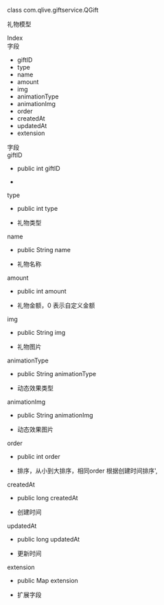 <link rel="stylesheet" type="text/css" href="https://docs.qnsdk.com/styles/doc-v4-api.css" />
<div class="rtc-doc rtc-doc-page" id="rtc-doc">
<section class="rtc-doc-panel rtc-doc-describe rtc-doc-note">
                <p>class com.qlive.giftservice.QGift</p>
                <p>礼物模型</p>
</section>
            <div class="rtc-doc-page-wrap">Index</div>
<section class="rtc-doc-panel">
        <div class="rtc-doc-page-title">字段</div>
        <ul class="rtc-doc-catalogue">
                <li><a onClick='document.location.replace(`${document.location.protocol}//${document.location.host}${document.location.pathname}${document.location.search}#giftID`)'>giftID</a></li>
                <li><a onClick='document.location.replace(`${document.location.protocol}//${document.location.host}${document.location.pathname}${document.location.search}#type`)'>type</a></li>
                <li><a onClick='document.location.replace(`${document.location.protocol}//${document.location.host}${document.location.pathname}${document.location.search}#name`)'>name</a></li>
                <li><a onClick='document.location.replace(`${document.location.protocol}//${document.location.host}${document.location.pathname}${document.location.search}#amount`)'>amount</a></li>
                <li><a onClick='document.location.replace(`${document.location.protocol}//${document.location.host}${document.location.pathname}${document.location.search}#img`)'>img</a></li>
                <li><a onClick='document.location.replace(`${document.location.protocol}//${document.location.host}${document.location.pathname}${document.location.search}#animationType`)'>animationType</a></li>
                <li><a onClick='document.location.replace(`${document.location.protocol}//${document.location.host}${document.location.pathname}${document.location.search}#animationImg`)'>animationImg</a></li>
                <li><a onClick='document.location.replace(`${document.location.protocol}//${document.location.host}${document.location.pathname}${document.location.search}#order`)'>order</a></li>
                <li><a onClick='document.location.replace(`${document.location.protocol}//${document.location.host}${document.location.pathname}${document.location.search}#createdAt`)'>createdAt</a></li>
                <li><a onClick='document.location.replace(`${document.location.protocol}//${document.location.host}${document.location.pathname}${document.location.search}#updatedAt`)'>updatedAt</a></li>
                <li><a onClick='document.location.replace(`${document.location.protocol}//${document.location.host}${document.location.pathname}${document.location.search}#extension`)'>extension</a></li>
        </ul>
</section>
<div class="rtc-doc-page-wrap">字段</div>
<section class="rtc-doc-panel">
<div class="rtc-doc-page-title rtc-doc-antor" id="giftID">
giftID</div>
<ul class="rtc-doc-page-container">
        <li class="rtc-doc-sign-signature">public int giftID</li>
    </li>
<li class="rtc-doc-page-description">
    <div class="rtc-doc-desc-wrap">
        <p></p>
    </div>
</li>
</ul>
</section>
<section class="rtc-doc-panel">
<div class="rtc-doc-page-title rtc-doc-antor" id="type">
type</div>
<ul class="rtc-doc-page-container">
        <li class="rtc-doc-sign-signature">public int type</li>
    </li>
<li class="rtc-doc-page-description">
    <div class="rtc-doc-desc-wrap">
        <p>礼物类型</p>
    </div>
</li>
</ul>
</section>
<section class="rtc-doc-panel">
<div class="rtc-doc-page-title rtc-doc-antor" id="name">
name</div>
<ul class="rtc-doc-page-container">
        <li class="rtc-doc-sign-signature">public String name</li>
    </li>
<li class="rtc-doc-page-description">
    <div class="rtc-doc-desc-wrap">
        <p>礼物名称</p>
    </div>
</li>
</ul>
</section>
<section class="rtc-doc-panel">
<div class="rtc-doc-page-title rtc-doc-antor" id="amount">
amount</div>
<ul class="rtc-doc-page-container">
        <li class="rtc-doc-sign-signature">public int amount</li>
    </li>
<li class="rtc-doc-page-description">
    <div class="rtc-doc-desc-wrap">
        <p>礼物金额，0 表示自定义金额</p>
    </div>
</li>
</ul>
</section>
<section class="rtc-doc-panel">
<div class="rtc-doc-page-title rtc-doc-antor" id="img">
img</div>
<ul class="rtc-doc-page-container">
        <li class="rtc-doc-sign-signature">public String img</li>
    </li>
<li class="rtc-doc-page-description">
    <div class="rtc-doc-desc-wrap">
        <p>礼物图片</p>
    </div>
</li>
</ul>
</section>
<section class="rtc-doc-panel">
<div class="rtc-doc-page-title rtc-doc-antor" id="animationType">
animationType</div>
<ul class="rtc-doc-page-container">
        <li class="rtc-doc-sign-signature">public String animationType</li>
    </li>
<li class="rtc-doc-page-description">
    <div class="rtc-doc-desc-wrap">
        <p>动态效果类型</p>
    </div>
</li>
</ul>
</section>
<section class="rtc-doc-panel">
<div class="rtc-doc-page-title rtc-doc-antor" id="animationImg">
animationImg</div>
<ul class="rtc-doc-page-container">
        <li class="rtc-doc-sign-signature">public String animationImg</li>
    </li>
<li class="rtc-doc-page-description">
    <div class="rtc-doc-desc-wrap">
        <p>动态效果图片</p>
    </div>
</li>
</ul>
</section>
<section class="rtc-doc-panel">
<div class="rtc-doc-page-title rtc-doc-antor" id="order">
order</div>
<ul class="rtc-doc-page-container">
        <li class="rtc-doc-sign-signature">public int order</li>
    </li>
<li class="rtc-doc-page-description">
    <div class="rtc-doc-desc-wrap">
        <p>排序，从小到大排序，相同order 根据创建时间排序',</p>
    </div>
</li>
</ul>
</section>
<section class="rtc-doc-panel">
<div class="rtc-doc-page-title rtc-doc-antor" id="createdAt">
createdAt</div>
<ul class="rtc-doc-page-container">
        <li class="rtc-doc-sign-signature">public long createdAt</li>
    </li>
<li class="rtc-doc-page-description">
    <div class="rtc-doc-desc-wrap">
        <p>创建时间</p>
    </div>
</li>
</ul>
</section>
<section class="rtc-doc-panel">
<div class="rtc-doc-page-title rtc-doc-antor" id="updatedAt">
updatedAt</div>
<ul class="rtc-doc-page-container">
        <li class="rtc-doc-sign-signature">public long updatedAt</li>
    </li>
<li class="rtc-doc-page-description">
    <div class="rtc-doc-desc-wrap">
        <p>更新时间</p>
    </div>
</li>
</ul>
</section>
<section class="rtc-doc-panel">
<div class="rtc-doc-page-title rtc-doc-antor" id="extension">
extension</div>
<ul class="rtc-doc-page-container">
        <li class="rtc-doc-sign-signature">public Map extension</li>
    </li>
<li class="rtc-doc-page-description">
    <div class="rtc-doc-desc-wrap">
        <p>扩展字段</p>
    </div>
</li>
</ul>
</section>
</div>


